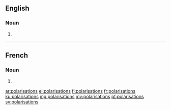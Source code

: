 ==English==

===Noun===
{{head|en|noun plural form}}

# {{label|en|British}} {{plural of|polarisation|lang=en}}

----

==French==

===Noun===
{{head|fr|noun plural form|g=f}}

# {{plural of|polarisation|lang=fr}}

[[ar:polarisations]]
[[el:polarisations]]
[[fi:polarisations]]
[[fr:polarisations]]
[[ku:polarisations]]
[[mg:polarisations]]
[[my:polarisations]]
[[pt:polarisations]]
[[sv:polarisations]]